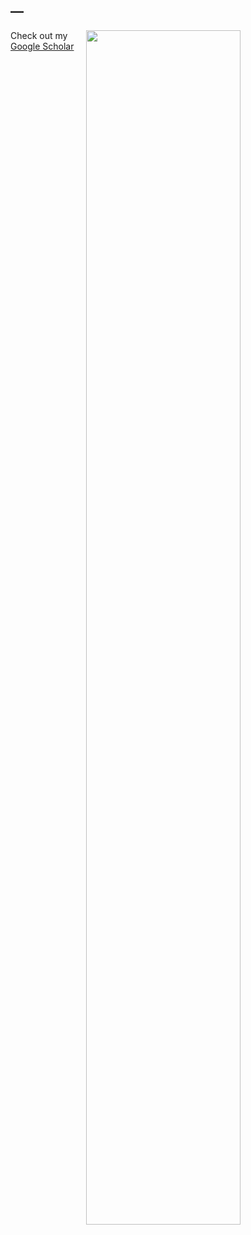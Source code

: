---
---

<link rel="stylesheet" href="styles.css" type="text/css">

<img src="images/Nice_v1.png" style="width:70%;; margin-right: 30px" align="right">

Check out my [Google Scholar](https://scholar.google.co.uk/citations?user=liRn8cYAAAAJ&hl=en) 

